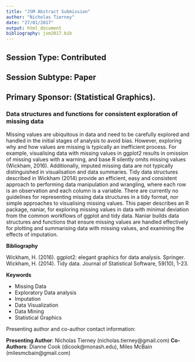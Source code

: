 ```yaml
---
title: "JSM Abstract Submission"
author: "Nicholas Tierney"
date: "27/01/2017"
output: html_document
bibliography: jsm2017.bib
---
```


## Session Type: Contributed

## Session Subtype: Paper

## Primary Sponsor: (Statistical Graphics).

### Data structures and functions for consistent exploration of missing data

Missing values are ubiquitous in data and need to be carefully explored and
handled in the initial stages of analysis to avoid bias. However, exploring why
and how values are missing is typically an inefficient process. For example,
visualising data with missing values in ggplot2 results in omission of missing
values with a warning, and base R silently omits missing values (Wickham,
2016). Additionally, imputed missing data are not typically distinguished in
visualisation and data summaries. Tidy data structures described in Wickham
(2014) provide an efficient, easy and consistent approach to performing data
manipulation and wrangling, where each row is an observation and each column
is a variable. There are currently no guidelines for representing missing
data structures in a tidy format, nor simple approaches to visualising missing
values. This paper describes an R package, naniar, for exploring missing values
in data with minimal deviation from the common workflows of ggplot and tidy
data. Naniar builds data structures and functions that ensure missing values are
handled effectively for plotting and summarising data with missing values, and
examining the effects of imputation.


**Bibliography**

Wickham, H. (2016). ggplot2: elegant graphics for data analysis. Springer.
Wickham, H. (2014). Tidy data. Journal of Statistical Software, 59(10), 1-23.

**Keywords**

- Missing Data
- Exploratory Data analysis
- Imputation
- Data Visualization
- Data Mining
- Statistical Graphics


Presenting author and co-author contact information:

**Presenting Author**: Nicholas Tierney (nicholas.tierney@gmail.com)
**Co-Authors**: Dianne Cook (dicook@monash.edu), Miles McBain (milesmcbain@gmail.com)

